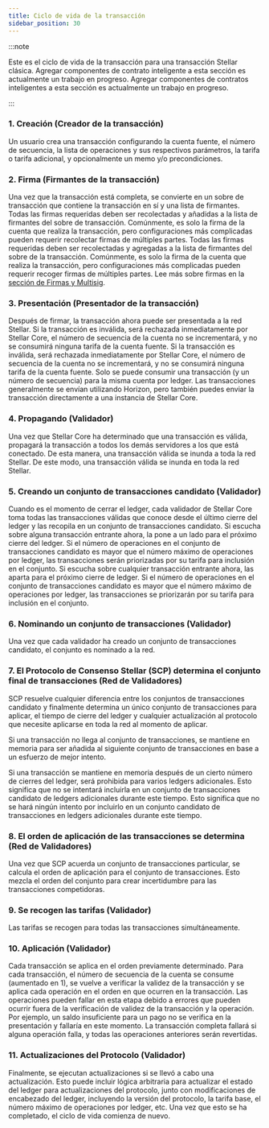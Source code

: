 ```yaml
---
title: Ciclo de vida de la transacción
sidebar_position: 30
---
```


:::note

Este es el ciclo de vida de la transacción para una transacción Stellar clásica. Agregar componentes de contrato inteligente a esta sección es actualmente un trabajo en progreso. Agregar componentes de contratos inteligentes a esta sección es actualmente un trabajo en progreso.

:::

### 1. Creación (Creador de la transacción)

Un usuario crea una transacción configurando la cuenta fuente, el número de secuencia, la lista de operaciones y sus respectivos parámetros, la tarifa o tarifa adicional, y opcionalmente un memo y/o precondiciones.

### 2. Firma (Firmantes de la transacción)

Una vez que la transacción está completa, se convierte en un sobre de transacción que contiene la transacción en sí y una lista de firmantes. Todas las firmas requeridas deben ser recolectadas y añadidas a la lista de firmantes del sobre de transacción. Comúnmente, es solo la firma de la cuenta que realiza la transacción, pero configuraciones más complicadas pueden requerir recolectar firmas de múltiples partes. Todas las firmas requeridas deben ser recolectadas y agregadas a la lista de firmantes del sobre de la transacción. Comúnmente, es solo la firma de la cuenta que realiza la transacción, pero configuraciones más complicadas pueden requerir recoger firmas de múltiples partes. Lee más sobre firmas en la [sección de Firmas y Multisig](./signatures-multisig.mdx).

### 3. Presentación (Presentador de la transacción)

Después de firmar, la transacción ahora puede ser presentada a la red Stellar. Si la transacción es inválida, será rechazada inmediatamente por Stellar Core, el número de secuencia de la cuenta no se incrementará, y no se consumirá ninguna tarifa de la cuenta fuente. Si la transacción es inválida, será rechazada inmediatamente por Stellar Core, el número de secuencia de la cuenta no se incrementará, y no se consumirá ninguna tarifa de la cuenta fuente. Solo se puede consumir una transacción (y un número de secuencia) para la misma cuenta por ledger. Las transacciones generalmente se envían utilizando Horizon, pero también puedes enviar la transacción directamente a una instancia de Stellar Core.

### 4. Propagando (Validador)

Una vez que Stellar Core ha determinado que una transacción es válida, propagará la transacción a todos los demás servidores a los que está conectado. De esta manera, una transacción válida se inunda a toda la red Stellar. De este modo, una transacción válida se inunda en toda la red Stellar.

### 5. Creando un conjunto de transacciones candidato (Validador)

Cuando es el momento de cerrar el ledger, cada validador de Stellar Core toma todas las transacciones válidas que conoce desde el último cierre del ledger y las recopila en un conjunto de transacciones candidato. Si escucha sobre alguna transacción entrante ahora, la pone a un lado para el próximo cierre del ledger. Si el número de operaciones en el conjunto de transacciones candidato es mayor que el número máximo de operaciones por ledger, las transacciones serán priorizadas por su tarifa para inclusión en el conjunto. Si escucha sobre cualquier transacción entrante ahora, las aparta para el próximo cierre de ledger. Si el número de operaciones en el conjunto de transacciones candidato es mayor que el número máximo de operaciones por ledger, las transacciones se priorizarán por su tarifa para inclusión en el conjunto.

### 6. Nominando un conjunto de transacciones (Validador)

Una vez que cada validador ha creado un conjunto de transacciones candidato, el conjunto es nominado a la red.

### 7. El Protocolo de Consenso Stellar (SCP) determina el conjunto final de transacciones (Red de Validadores)

SCP resuelve cualquier diferencia entre los conjuntos de transacciones candidato y finalmente determina un único conjunto de transacciones para aplicar, el tiempo de cierre del ledger y cualquier actualización al protocolo que necesite aplicarse en toda la red al momento de aplicar.

Si una transacción no llega al conjunto de transacciones, se mantiene en memoria para ser añadida al siguiente conjunto de transacciones en base a un esfuerzo de mejor intento.

Si una transacción se mantiene en memoria después de un cierto número de cierres del ledger, será prohibida para varios ledgers adicionales. Esto significa que no se intentará incluirla en un conjunto de transacciones candidato de ledgers adicionales durante este tiempo. Esto significa que no se hará ningún intento por incluirlo en un conjunto candidato de transacciones en ledgers adicionales durante este tiempo.

### 8. El orden de aplicación de las transacciones se determina (Red de Validadores)

Una vez que SCP acuerda un conjunto de transacciones particular, se calcula el orden de aplicación para el conjunto de transacciones. Esto mezcla el orden del conjunto para crear incertidumbre para las transacciones competidoras.

### 9. Se recogen las tarifas (Validador)

Las tarifas se recogen para todas las transacciones simultáneamente.

### 10. Aplicación (Validador)

Cada transacción se aplica en el orden previamente determinado. Para cada transacción, el número de secuencia de la cuenta se consume (aumentado en 1), se vuelve a verificar la validez de la transacción y se aplica cada operación en el orden en que ocurren en la transacción. Las operaciones pueden fallar en esta etapa debido a errores que pueden ocurrir fuera de la verificación de validez de la transacción y la operación. Por ejemplo, un saldo insuficiente para un pago no se verifica en la presentación y fallaría en este momento. La transacción completa fallará si alguna operación falla, y todas las operaciones anteriores serán revertidas.

### 11. Actualizaciones del Protocolo (Validador)

Finalmente, se ejecutan actualizaciones si se llevó a cabo una actualización. Esto puede incluir lógica arbitraria para actualizar el estado del ledger para actualizaciones del protocolo, junto con modificaciones de encabezado del ledger, incluyendo la versión del protocolo, la tarifa base, el número máximo de operaciones por ledger, etc. Una vez que esto se ha completado, el ciclo de vida comienza de nuevo.
